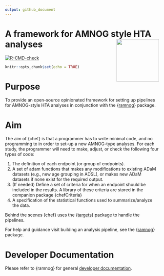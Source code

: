 ```yaml
---
output: github_document
---
```


# A framework for AMNOG style HTA analyses <img src="man/figures/logo.png" align="right" height="139" alt="" />

<!-- Insert badges here -->
[![R-CMD-check](https://github.com/hta-pharma/chef/actions/workflows/package-check-test.yaml/badge.svg)](https://github.com/hta-pharma/chef/actions/workflows/package-check-test.yaml)
<!-- README.md is generated from README.Rmd. Please edit that file -->

```r
knitr::opts_chunk$set(echo = TRUE)
```
# Purpose

To provide an open-source opinionated framework for setting up pipelines for AMNOG-style HTA analyses in conjunction with the {[ramnog](https://github.com/hta-pharma/ramnog)} package.

# Aim

The aim of {chef} is that a programmer has to write minimal code, and no programming to in order to set-up a new AMNOG-type analyses. For each study, the programmer will need to make, adjust, or check the following four types of code:

1.  The definition of each endpoint (or group of endpoints).
2.  A set of adam functions that makes any modifications to existing ADaM datasets (e.g., new age grouping in ADSL), or makes new ADaM datasets if none exist for the required output.
3.  (If needed) Define a set of criteria for when an endpoint should be included in the results. A library of these criteria are stored in the companion package {chefCriteria}
4.  A specification of the statistical functions used to summarize/analyze the data.

Behind the scenes {chef} uses the {[targets](https://books.ropensci.org/targets/)} package to handle the pipelines.

For help and guidance visit building an analysis pipeline, see the {[ramnog](https://hta-pharma.github.io/ramnog/)} package.

# Developer Documentation

Please refer to {ramnog} for general [developer documentation](https://hta-pharma.github.io/ramnog/articles/#:~:text=Debugging-,Development,-Git%20Workflow).
